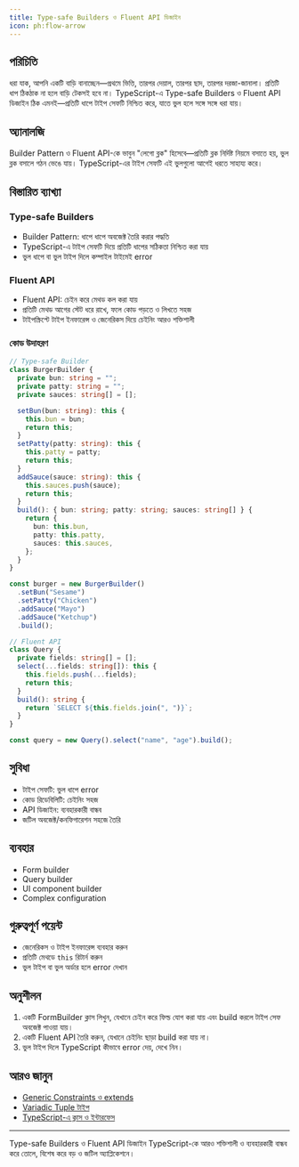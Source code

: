 ```yaml
---
title: Type-safe Builders ও Fluent API ডিজাইন
icon: ph:flow-arrow
---
```


## পরিচিতি

ধরা যাক, আপনি একটি বাড়ি বানাচ্ছেন—প্রথমে ভিত্তি, তারপর দেয়াল, তারপর ছাদ, তারপর দরজা-জানালা। প্রতিটি ধাপ ঠিকঠাক না হলে বাড়ি টেকসই হবে না। TypeScript-এ Type-safe Builders ও Fluent API ডিজাইন ঠিক এমনই—প্রতিটি ধাপে টাইপ সেফটি নিশ্চিত করে, যাতে ভুল হলে সঙ্গে সঙ্গে ধরা যায়।

## অ্যানালজি

Builder Pattern ও Fluent API-কে ভাবুন "লেগো ব্লক" হিসেবে—প্রতিটি ব্লক নির্দিষ্ট নিয়মে বসাতে হয়, ভুল ব্লক বসালে গঠন ভেঙে যায়। TypeScript-এর টাইপ সেফটি এই ভুলগুলো আগেই ধরতে সাহায্য করে।

## বিস্তারিত ব্যাখ্যা

### Type-safe Builders
- Builder Pattern: ধাপে ধাপে অবজেক্ট তৈরি করার পদ্ধতি
- TypeScript-এ টাইপ সেফটি দিয়ে প্রতিটি ধাপের সঠিকতা নিশ্চিত করা যায়
- ভুল ধাপে বা ভুল টাইপ দিলে কম্পাইল টাইমেই error

### Fluent API
- Fluent API: চেইন করে মেথড কল করা যায়
- প্রতিটি মেথড আগের স্টেট ধরে রাখে, ফলে কোড পড়তে ও লিখতে সহজ
- টাইপস্ক্রিপ্টে টাইপ ইনফারেন্স ও জেনেরিকস দিয়ে চেইনিং আরও শক্তিশালী

### কোড উদাহরণ

```typescript
// Type-safe Builder
class BurgerBuilder {
  private bun: string = "";
  private patty: string = "";
  private sauces: string[] = [];

  setBun(bun: string): this {
    this.bun = bun;
    return this;
  }
  setPatty(patty: string): this {
    this.patty = patty;
    return this;
  }
  addSauce(sauce: string): this {
    this.sauces.push(sauce);
    return this;
  }
  build(): { bun: string; patty: string; sauces: string[] } {
    return {
      bun: this.bun,
      patty: this.patty,
      sauces: this.sauces,
    };
  }
}

const burger = new BurgerBuilder()
  .setBun("Sesame")
  .setPatty("Chicken")
  .addSauce("Mayo")
  .addSauce("Ketchup")
  .build();

// Fluent API
class Query {
  private fields: string[] = [];
  select(...fields: string[]): this {
    this.fields.push(...fields);
    return this;
  }
  build(): string {
    return `SELECT ${this.fields.join(", ")}`;
  }
}

const query = new Query().select("name", "age").build();
```

## সুবিধা

- টাইপ সেফটি: ভুল ধাপে error
- কোড রিডেবিলিটি: চেইনিং সহজ
- API ডিজাইন: ব্যবহারকারী বান্ধব
- জটিল অবজেক্ট/কনফিগারেশন সহজে তৈরি

## ব্যবহার

- Form builder
- Query builder
- UI component builder
- Complex configuration

## গুরুত্বপূর্ণ পয়েন্ট

- জেনেরিকস ও টাইপ ইনফারেন্স ব্যবহার করুন
- প্রতিটি মেথডে `this` রিটার্ন করুন
- ভুল টাইপ বা ভুল অর্ডার হলে error দেখান

## অনুশীলন

1. একটি FormBuilder ক্লাস লিখুন, যেখানে চেইন করে ফিল্ড যোগ করা যায় এবং build করলে টাইপ সেফ অবজেক্ট পাওয়া যায়।
2. একটি Fluent API তৈরি করুন, যেখানে চেইনিং ছাড়া build করা যায় না।
3. ভুল টাইপ দিলে TypeScript কীভাবে error দেয়, দেখে নিন।

## আরও জানুন
- [Generic Constraints ও extends](/typescript/generic-constraints)
- [Variadic Tuple টাইপ](/typescript/variadic-tuple)
- [TypeScript-এ ক্লাস ও ইন্টারফেস](/typescript/classes)

---

Type-safe Builders ও Fluent API ডিজাইন TypeScript-কে আরও শক্তিশালী ও ব্যবহারকারী বান্ধব করে তোলে, বিশেষ করে বড় ও জটিল অ্যাপ্লিকেশনে।

